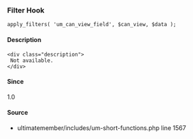 
### Filter Hook    
    
```
apply_filters( 'um_can_view_field', $can_view, $data );
```

#### Description
    <div class="description">
     Not available.
    </div>

#### Since
<div class="description">
1.0
</div>

#### Source
  - <Link href="/developer/files/includes-um-short-functions#source-view.1567">ultimatemember/includes/um-short-functions.php</Link> <Link href="/developer/files/includes-um-short-functions#source-view.1567">line 1567</Link>

